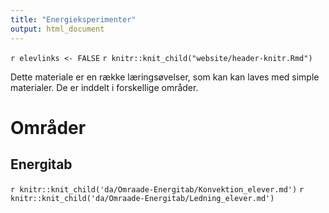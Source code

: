```yaml
---
title: "Energieksperimenter"
output: html_document
---
```


`r elevlinks <- FALSE`
`r knitr::knit_child("website/header-knitr.Rmd")`

Dette materiale er en række læringsøvelser, som kan kan laves med simple materialer. De er inddelt i forskellige områder. 

# Områder {.tabset .tabset-fade}

## Energitab {.tabset .tabset-fade}

`r knitr::knit_child('da/Omraade-Energitab/Konvektion_elever.md')`
`r knitr::knit_child('da/Omraade-Energitab/Ledning_elever.md')`
